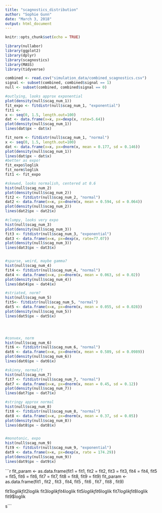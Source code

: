 ```yaml
---
title: "scagnostics_distribution"
author: "Sophie Gunn"
date: "March 3, 2018"
output: html_document
---
```


```r
knitr::opts_chunk$set(echo = TRUE)
```

```r
library(nullabor)
library(ggplot2)
library(dplyr)
library(scagnostics)
library(MASS)
library(tidyverse)

combined <- read.csv("simulation_data/combined_scagnostics.csv")
signal <- subset(combined, combined$signal == 1)
null <- subset(combined, combined$signal == 0)
```

```r
#outlying, looks approx exponential
plot(density(null$scag_num_1))
fit_expo <- fitdistr(null$scag_num_1, "exponential")
fit1 <- 
x <- seq(0, 1.5, length.out=100)
dat <- data.frame(x=x, px=dexp(x, rate=5.64))
plot(density(null$scag_num_1))
lines(dat$px ~ dat$x)

fit_norm <- fitdistr(null$scag_num_1, "normal")
x <- seq(0, 1.5, length.out=100)
dat <- data.frame(x=x, px=dnorm(x, mean = 0.177, sd = 0.146))
plot(density(null$scag_num_1))
lines(dat$px ~ dat$x)
#better as expo!
fit_expo$loglik
fit_norm$loglik
fit1 <- fit_expo

#skewed, looks normalish, centered at 0.6
hist(null$scag_num_2)
plot(density(null$scag_num_2))
fit2 <- fitdistr(null$scag_num_2, "normal")
dat2 <- data.frame(x=x, px=dnorm(x, mean = 0.594, sd = 0.064))
plot(density(null$scag_num_2))
lines(dat2$px ~ dat2$x)

#clumpy, looks very expo
hist(null$scag_num_3)
plot(density(null$scag_num_3))
fit3 <- fitdistr(null$scag_num_3, "exponential")
dat3 <- data.frame(x=x, px=dexp(x, rate=77.07))
plot(density(null$scag_num_3))
lines(dat3$px ~ dat3$x)


#sparse, weird, maybe gamma?
hist(null$scag_num_4)
fit4 <- fitdistr(null$scag_num_4, "normal")
dat4 <- data.frame(x=x, px=dnorm(x, mean = 0.063, sd = 0.02))
plot(density(null$scag_num_4))
lines(dat4$px ~ dat4$x)

#striated, norm?
hist(null$scag_num_5)
fit5<- fitdistr(null$scag_num_5, "normal")
dat5 <- data.frame(x=x, px=dnorm(x, mean = 0.055, sd = 0.028))
plot(density(null$scag_num_5))
lines(dat5$px ~ dat5$x)




#convex, norm
hist(null$scag_num_6)
fit6 <- fitdistr(null$scag_num_6, "normal")
dat6 <- data.frame(x=x, px=dnorm(x, mean = 0.589, sd = 0.0989))
plot(density(null$scag_num_6))
lines(dat6$px ~ dat6$x)

#skinny, normal/t
hist(null$scag_num_7)
fit7 <- fitdistr(null$scag_num_7, "normal")
dat7 <- data.frame(x=x, px=dnorm(x, mean = 0.45, sd = 0.12))
plot(density(null$scag_num_7))
lines(dat7$px ~ dat7$x)

#stringy approx normal
hist(null$scag_num_8)
fit8 <- fitdistr(null$scag_num_8, "normal")
dat8 <- data.frame(x=x, px=dnorm(x, mean = 0.37, sd = 0.05))
plot(density(null$scag_num_8))
lines(dat8$px ~ dat8$x)


#monotonic, expo
hist(null$scag_num_9)
fit9 <- fitdistr(null$scag_num_9, "exponential")
dat9 <- data.frame(x=x, px=dexp(x, rate = 174.29))
plot(density(null$scag_num_9))
lines(dat9$px ~ dat9$x)
```

```r
fit_param <- as.data.frame(fit1 = fit1, fit2 = fit2, fit3 = fit3, fit4 = fit4, fit5 = fit5, fit6 = fit6, fit7 = fit7, fit8 = fit8, fit9 = fit9)
fit_param <- as.data.frame(fit1 , fit2 , fit3 , fit4, fit5 , fit6 , fit7 , fit8 , fit9)

fit1$loglik
fit2$loglik
fit3$loglik
fit4$loglik
fit5$loglik
fit6$loglik
fit7$loglik
fit8$loglik
fit9$loglik

s```